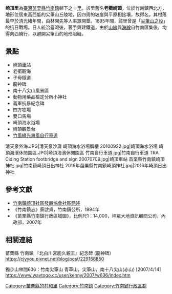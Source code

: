 {{Infobox ROC Village or Li
| City/CountyName = 苗栗縣
| DivName         = 竹南鎮
| Village/LiName  = 崎頂
| Village/Li      = 里
| OldName         = 老衢崎頂
| AreaTotal       = 
| HouseholdTotal  = 1,459
| PopTotal        = 4,329
| YearMonth       = 2013年6月
| Male            = 2,270
| Female          = 2,059
| Head            = 王港
| Sub             = 21
| Website         = 
| Neighbors       = [[大埔里_(苗栗縣)|大埔里]]、[[公義里|公義里]]、[[山佳里_(苗栗縣)|山佳里]]、[[龍鳳里_(苗栗縣)|龍鳳里]]、[[南港里_(新竹市)|南港里]]
| MapLocation     = ZN Qiding village.svg
| Map size        = 150px
| Address         = 崎頂里8鄰17號
| Phone           = 037-583-135
| DataSource      = [http://mlhr.miaoli.gov.tw/tables2.php?unit=21 苗栗縣戶政服務網]
}}
'''崎頂里'''為[[臺灣|臺灣]][[苗栗縣|苗栗縣]][[竹南鎮|竹南鎮]]轄下之一[[里|里]]。該里舊名'''老衢崎頂'''，位於竹南鎮西北方，地形位居東高西低的尖筆山丘陵地，因四周的坡崖與平原相接壤，故得名。其村落最早於清光緒年間，由林開先等人率眾開墾。1895年間，該里曾是「[[尖筆山之役|尖筆山之役]]」的抗日戰場。日人統治臺灣後，著手興建鐵道，由於[[山線|山線]]與[[海岸線_(台鐵)|海線]]自竹南匯集後，均得向西繞行，以避開尖筆山的地形阻礙。

==景點==
*[[崎頂車站|崎頂車站]]
*老衢觀海
*子母隧道
*龍神碑
*南十八尖山風景區
*動物用藥品檢定分所小神社
*義軍抗暴紀念碑
*四方牧場
*雙口馬場
*崎頂海水浴場
*崎頂觀景台
*[[竹風綠光海風自行車道|竹風綠光海風自行車道]]
<gallery>
清天泉外海.JPG|清天泉沙灘
崎頂海水浴場牌樓 20100922.jpg|崎頂海水浴場
崎頂海濱休閒園區.JPG|崎頂海濱休閒園區
竹南自行車道.jpg|竹南自行車道
TRA Ciding Station footbridge and sign 20070709.jpg|崎頂車站
苗栗縣竹南鎮崎頂神社.jpg|竹南鎮崎頂日出神社
2016年苗栗縣竹南鎮崎頂神社.jpg|2016年崎頂日出神社
</gallery>

==參考文獻==
*[http://sixstar.moc.gov.tw/blog/tw544168/communityAction.do?method=doCommunityView 竹南鎮崎頂社區發展協會社區簡述] {{Wayback|url=http://sixstar.moc.gov.tw/blog/tw544168/communityAction.do?method=doCommunityView |date=20190520085208 }}
*《竹南鎮志》蔡啟貞，竹南鎮公所，1994年
*《苗栗縣竹南鎮行政區域圖》，比例尺1：14,000，坤眾大地資訊顧問公司，內政部，2007年

==相關連結==
{{竹南鎮}}

苗栗縣 竹南鎮 『北白川宮能久親王』紀念碑 (龍神碑)
https://cjyyou.pixnet.net/blog/post/229168850 {{Wayback|url=https://cjyyou.pixnet.net/blog/post/229168850 |date=20210203142223 }}

獨步山林間636：竹南尖筆山
青草山，尖筆山，南十八尖山(赤山) [2007/4/14]
https://www.waytogo.cc/user/kenny/2007/w636/index.htm

[[Category:苗栗縣的村和里|Category:苗栗縣的村和里]]
[[Category:竹南鎮|Category:竹南鎮]]
[[Category:竹南鎮行政區劃|Category:竹南鎮行政區劃]]
